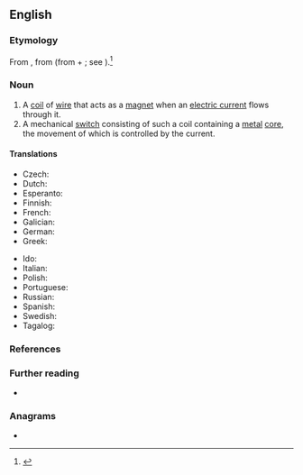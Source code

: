 ==English==

===Etymology===
From {{der|en|fr|solénoïde}}, from {{der|en|grc|σωλήνειδής}} (from {{m|grc|σωλήν||channel, pipe}} + {{m|grc|-ειδής}}; see {{m|en|-oid}}).<ref>{{R:Etymonline}}</ref>

===Noun===
{{en-noun}}

# A [[coil]] of [[wire]] that acts as a [[magnet]] when an [[electric current]] flows through it.
# A mechanical [[switch]] consisting of such a coil containing a [[metal]] [[core]], the movement of which is controlled by the current.

====Translations====
{{trans-top|solenoid}}
* Czech: {{t+|cs|solenoid|m}}
* Dutch: {{t+|nl|solenoïde|f}}
* Esperanto: {{t|eo|solenoido}}
* Finnish: {{t+|fi|solenoidi}}
* French: {{t+|fr|solénoïde|m}}
* Galician: {{t|gl|solenoide|m}}
* German: {{t+|de|Spule|f}}
* Greek: {{t|el|ηλεκτρομαγνητική βαλβίδα|f}}
{{trans-mid}}
* Ido: {{t+|io|solenoido}}
* Italian: {{t+|it|solenoide|m}}
* Polish: {{t+|pl|solenoid|m}}
* Portuguese: {{t|pt|solenoide|m}}
* Russian: {{t+|ru|солено́ид|m}}
* Spanish: {{t+|es|solenoide|m}}
* Swedish: {{t+|sv|spole|c}}
* Tagalog: {{t|tl|malabumbong}}
{{trans-bottom}}

===References===
<references />

===Further reading===
* {{pedialite}}

===Anagrams===
* {{anagrams|en|eidolons|eidôlons}}